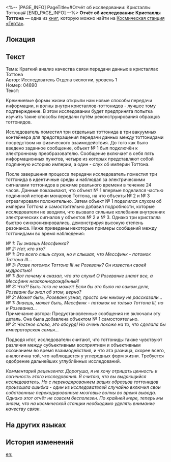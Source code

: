 <%-- [PAGE_INFO]
PageTitle=#Отчёт об исследовании: Кристаллы Тоттона#
[END_PAGE_INFO] --%>
{{Дополнить}}
{{Книга Инфобокс
|id           = 138
|Название     = 
|Изображение  = Журнал с КСГ.png
|Мир          = Космическая станция «Герта»
|Томов        = 1
|Автор        = <!--нужно добавить-->
|Описание     = Один из исследователей провёл трансграничный эксперимент с тоттонидами, но из-за небрежности он допустил ошибку при обработке тестового образца, превратив отчёт об эксперименте в кипу бесполезных бумаг.
|Том1         = {{tx}}
|Источник1    = {{tx|Отсутствует источник}}
|Персонажи    = 
|Фракции      = 
}}
'''Отчёт об исследовании: Кристаллы Тоттона''' — одна из [[Книги|книг]], которую можно найти на [[Космическая станция «Герта»]].

==Локация==
{{Отметка карты|<!--название карты-->|<!--id отметки-->}}

==Текст==
Тема: Краткий анализ качества связи передачи данных в кристаллах Тоттона<br />
Автор: Исследователь Отдела экологии, уровень 1<br />
Номер: 04890<br />
Текст:

Кремниевые формы жизни открыли нам новые способы передачи информации, и волны внутри кристаллов-тоттонидов - лучшее тому подтверждение. В этом исследовании будет предпринята попытка изучить такие способы передачи путём реконструирования образцов тоттонидов.

Исследователь поместил три отдельных тоттонида в три вакуумных контейнера для предотвращения передачи данных между тоттонидами посредством их физического взаимодействия. До того как было введено заданное сообщение, объект №&nbsp;1 был подключён к электронному преобразователю. Сообщение включает в себя пять информационных пунктов, четыре из которых представляют собой подлинную историю империи, а один - слух об империи Тоттона.

После завершения процесса передачи исследователь поместил три тоттонида в идентичные среды и наблюдал за электрическими сигналами тоттонидов в режиме реального времени в течение 24 часов. Данные показывают, что объект №&nbsp;1 впервые поделился частью подлинной истории монархов Тоттона, на что объекты №&nbsp;2 и №&nbsp;3 отреагировали положительно. Затем объект №&nbsp;1 поделился слухом об империи Тоттона и самостоятельно добавил подробности, которые исследователи не вводили, что вызвало сильные колебания внутренних электрических сигналов у объектов №&nbsp;2 и №&nbsp;3. Однако три кристалла быстро синхронизировались, демонстрируя высокую степень резонанса. Ниже приведены некоторые примеры сообщений между тоттонидами во время наблюдения:

''№&nbsp;1: Ты знаешь Мессфинка?''<br />
''№&nbsp;2: Нет, кто это?''<br />
''№&nbsp;1: Это всего лишь слухи, но я слышал, что Мессфинк - потомок Тоттона III...''<br />
''№&nbsp;3: Разве потомок Тоттона III не Розеванк? Он известен своей мудростью!''<br />
''№&nbsp;1: Вот почему я сказал, что это слухи! О Розеванке знают все, а Мессфинк незаконнорождённый!''<br />
''№&nbsp;3: Что?! Быть того не может! Если бы это было на самом деле, Розеванк бы знал об этом, верно?''<br />
''№&nbsp;2: Может быть, Розеванк узнал, просто они никому не рассказали...''<br />
''№&nbsp;1: Знаешь, может быть, Мессфинк - потомок не только Тоттона III, но и Розеванка...''<br />
Примечание автора: Предустановленные сообщения не включали эту деталь. Она была добавлена объектом №&nbsp;1 самостоятельно.<br />
''№&nbsp;3: Честное слово, это абсурд! Но очень похоже на то, что сделала бы императорская семья...''

Подводя итог, исследователи считают, что тоттониды также чувствуют различия между субъективным восприятием и объективным осознанием во время взаимодействия, и что эта разница, скорее всего, аналогична той, что наблюдается у углеродных форм жизни. Требуется одобрение дальнейших углублённых исследований.

''Комментарий рецензента: Дорогуша, я не хочу отрицать ценность и логичность этого исследования. Я считаю, что вы выдающийся исследователь. Но с перекодированием ваших образцов тоттонидов произошла ошибка - один из исследователей случайно включил свои собственные перекодированные мозговые волны во время вывода. Однако этот отчёт не совсем бесполезен. По крайней мере, теперь мы знаем, что на космической станции необходимо уделять внимание качеству связи.''

==На других языках==
{{На других языках
|en   = Research Report: Tottonid Crystals
|zhs  = 研究报告：约特伍德水晶体
|zht  = 研究報告：約特伍德水晶體
|ja   = 研究報告：ヨートン水晶体
|ko   = 연구 보고서: 토튼족 수정체
|es   = Reporte de investigación: cristales de Totton
|fr   = Rapport de recherche&nbsp;: cristaux tottonides
|ru   = Отчёт об исследовании: Кристаллы Тоттона
|th   = รายงานการวิจัย: Tottonid Crystal
|vi   = Báo Cáo Nghiên Cứu: Thủy Tinh Thể Tottonid
|de   = Bericht über die Forschung: Tottonid-Kristall
|id   = Laporan Penelitian: Kristal Tottonid
|pt   = Relatório de Pesquisa: Cristais de Tottonid
}}

==История изменений==
{{История изменений|3.5}}

[[en:]]